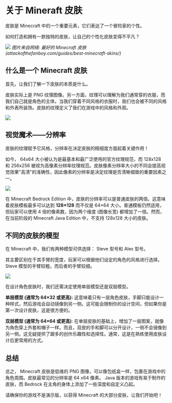 # 关于 Mineraft 皮肤

皮肤是 Minecraft 中的一个重要元素，它们表达了一个冒险家的个性。

如何打造和拥有一款独特的皮肤，让自己的个性化皮肤变得不平凡？

![](some-popular-minecraft-skins.jpg)
*图片来自网络: 最好的 Minecraft 皮肤 (attackofthefanboy.com/guides/best-minecraft-skins/)*

## 什么是一个 Minecraft 皮肤

首先，让我们了解一下皮肤的本质是什么。

皮肤实际上是 PNG 纹理图像。另一方面，纹理可以理解为我们通常穿的衣服，而我们自己就是角色的主体。当我们穿着不同风格的衣服时，我们也会被不同的风格和外表所装饰。皮肤的纹理定义了我们在游戏中的风格和外观。

![](what-character-is-made-of.png)

## 视觉魔术——分辨率

皮肤的纹理赋予它风格，分辨率在决定皮肤的精细度方面起着关键作用！

如今， 64x64 大小被认为是最基本和最广泛使用的官方纹理规范，而 128x128 和 256x256 被视为高像素分辨率纹理规范。皮肤像素分辨率大小的不同会提高视觉效果"高清"的准确性，因此像素的分辨率是决定纹理是否清晰细致的重要因素之一。

![](same-skin-in-different-resolutions.png)

在 Minecraft Bedrock Edition 中，皮肤的分辨率可以是普通皮肤的两倍。这意味着皮肤模板最多可以达到 **128×128** 而不仅是 64×64 大小。普通模板仍然适用，但玩家可以使用 4 倍的像素数，因为两个维度 (图像长宽) 都增加了一倍。然而，在当前阶段的 Minecraft Java Edition 中，不支持 128x128 大小的皮肤。

## 不同的皮肤的模型

在 Minecraft 中，我们有两种模型可供选择： Steve 型号和 Alex 型号。

其主要区别在于其手臂的宽度，玩家可以根据他们设定的角色的风格进行选择。 Steve 模型的手臂较粗，而后者的手臂较细。

![](steve-model-and-alex-model.png)

在设计角色皮肤时，我们还需决定使用单层模型还是双层模型。

**单层模型 (通常为 64×32 或更高):** 这意味着只有一层角色皮肤，手脚只能设计一种样式，然后游戏会自动镜像到另一侧。这可能会限制你的设计空间，但如果你是第一次设计皮肤，这是很方便的。

**双层模型 (通常为 64×64 或更高)**: 在单层皮肤的基础上，增加了一层图案，就像为角色穿上外套和帽子一样。而且，双皮的手和脚可以分开设计，一侧不会镜像到另一侧。这无疑提供了跟多的创作乐趣性和选择性。通常，这是在熟练使用皮肤设计后更常用的方式。

## 总结

总之， Minecraft 皮肤是低维的 PNG 图像，可以像包纸盒一样，包裹在游戏中的角色周围。皮肤最常见的分辨率是 64 x64 像素。 Java 版本的游戏有易于制作的皮肤，而 Bedrock 在主角的身体上添加了一些深度和自定义凸起。

请确保你的游戏不是演示版，以获得 Minecraft 的大部分皮肤，让我们开始吧！